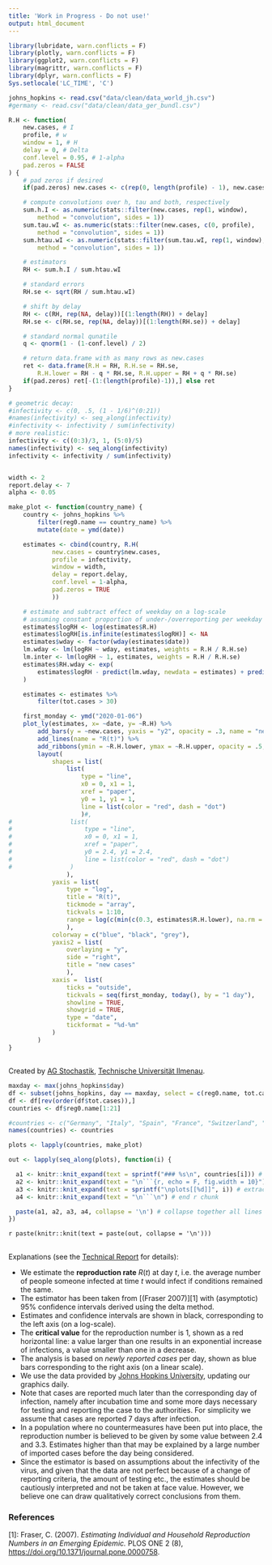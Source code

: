 ```yaml
---
title: 'Work in Progress - Do not use!'
output: html_document
---
```


```r
library(lubridate, warn.conflicts = F)
library(plotly, warn.conflicts = F)
library(ggplot2, warn.conflicts = F)
library(magrittr, warn.conflicts = F)
library(dplyr, warn.conflicts = F)
Sys.setlocale('LC_TIME', 'C')
```

```r
johns_hopkins <- read.csv("data/clean/data_world_jh.csv")
#germany <- read.csv("data/clean/data_ger_bundl.csv")
```

```r

R.H <- function(
    new.cases, # I
    profile, # w
    window = 1, # H
    delay = 0, # Delta
    conf.level = 0.95, # 1-alpha
    pad.zeros = FALSE
) {
    # pad zeros if desired
    if(pad.zeros) new.cases <- c(rep(0, length(profile) - 1), new.cases)

    # compute convolutions over h, tau and both, respectively
    sum.h.I <- as.numeric(stats::filter(new.cases, rep(1, window),
        method = "convolution", sides = 1))
    sum.tau.wI <- as.numeric(stats::filter(new.cases, c(0, profile),
        method = "convolution", sides = 1))
    sum.htau.wI <- as.numeric(stats::filter(sum.tau.wI, rep(1, window),
        method = "convolution", sides = 1))

    # estimators
    RH <- sum.h.I / sum.htau.wI

    # standard errors
    RH.se <- sqrt(RH / sum.htau.wI)

    # shift by delay
    RH <- c(RH, rep(NA, delay))[(1:length(RH)) + delay]
    RH.se <- c(RH.se, rep(NA, delay))[(1:length(RH.se)) + delay]

    # standard normal qunatile
    q <- qnorm(1 - (1-conf.level) / 2)

    # return data.frame with as many rows as new.cases
    ret <- data.frame(R.H = RH, R.H.se = RH.se,
        R.H.lower = RH - q * RH.se, R.H.upper = RH + q * RH.se)
    if(pad.zeros) ret[-(1:(length(profile)-1)),] else ret
}

# geometric decay:
#infectivity <- c(0, .5, (1 - 1/6)^(0:21))
#names(infectivity) <- seq_along(infectivity)
#infectivity <- infectivity / sum(infectivity)
# more realistic:
infectivity <- c((0:3)/3, 1, (5:0)/5)
names(infectivity) <- seq_along(infectivity)
infectivity <- infectivity / sum(infectivity)


width <- 2
report.delay <- 7
alpha <- 0.05

make_plot <- function(country_name) {
    country <- johns_hopkins %>%
        filter(reg0.name == country_name) %>%
        mutate(date = ymd(date))

    estimates <- cbind(country, R.H(
            new.cases = country$new.cases,
            profile = infectivity,
            window = width,
            delay = report.delay,
            conf.level = 1-alpha,
            pad.zeros = TRUE
            ))

    # estimate and subtract effect of weekday on a log-scale
    # assuming constant proportion of under-/overreporting per weekday
    estimates$logRH <- log(estimates$R.H)
    estimates$logRH[is.infinite(estimates$logRH)] <- NA
    estimates$wday <- factor(wday(estimates$date))
    lm.wday <- lm(logRH ~ wday, estimates, weights = R.H / R.H.se)
    lm.inter <- lm(logRH ~ 1, estimates, weights = R.H / R.H.se)
    estimates$RH.wday <- exp(
        estimates$logRH - predict(lm.wday, newdata = estimates) + predict(lm.inter, newdata = estimates)
    )

    estimates <- estimates %>%
        filter(tot.cases > 30)

    first_monday <- ymd("2020-01-06")
    plot_ly(estimates, x= ~date, y= ~R.H) %>%
        add_bars(y = ~new.cases, yaxis = "y2", opacity = .3, name = "new cases") %>%
        add_lines(name = "R(t)") %>%
        add_ribbons(ymin = ~R.H.lower, ymax = ~R.H.upper, opacity = .5, name = "confidence sets") %>%
        layout(
            shapes = list(
                list(
                    type = "line",
                    x0 = 0, x1 = 1,
                    xref = "paper",
                    y0 = 1, y1 = 1,
                    line = list(color = "red", dash = "dot")
                    )#,
#                list(
#                    type = "line",
#                    x0 = 0, x1 = 1,
#                    xref = "paper",
#                    y0 = 2.4, y1 = 2.4,
#                    line = list(color = "red", dash = "dot")
#                )
                ),
            yaxis = list(
                type = "log",
                title = "R(t)",
                tickmode = "array",
                tickvals = 1:10,
                range = log(c(min(c(0.3, estimates$R.H.lower), na.rm = TRUE), 10), base = 10)
                ),
            colorway = c("blue", "black", "grey"),
            yaxis2 = list(
                overlaying = "y",
                side = "right",
                title = "new cases"
                ),
            xaxis =  list(
                ticks = "outside",
                tickvals = seq(first_monday, today(), by = "1 day"),
                showline = TRUE,
                showgrid = TRUE,
                type = "date",
                tickformat = "%d-%m"
            )
        )
}

```

## {.tabset .tabset-fade}

Created by [AG Stochastik](https://www.tu-ilmenau.de/stochastik/), [Technische Universität Ilmenau](https://www.tu-ilmenau.de/).

<!--
See https://github.com/rstudio/flexdashboard/issues/80#issuecomment-247139450
on generating tabs in rmarkdown automatically
-->
```r

maxday <- max(johns_hopkins$day)
df <- subset(johns_hopkins, day == maxday, select = c(reg0.name, tot.cases))
df <- df[rev(order(df$tot.cases)),]
countries <- df$reg0.name[1:21]

#countries <- c("Germany", "Italy", "Spain", "France", "Switzerland", "Netherlands", "Austria", "United Kingdom", "Korea, South", "US")
names(countries) <- countries

plots <- lapply(countries, make_plot)

out <- lapply(seq_along(plots), function(i) {

  a1 <- knitr::knit_expand(text = sprintf("### %s\n", countries[i])) # tab header, auto extracts names of `hcs`
  a2 <- knitr::knit_expand(text = "\n```{r, echo = F, fig.width = 10}") # start r chunk
  a3 <- knitr::knit_expand(text = sprintf("\nplots[[%d]]", i)) # extract graphs by "writing" out `hcs[[1]]`, `hcs[[2]]` etc. to be rendered later
  a4 <- knitr::knit_expand(text = "\n```\n") # end r chunk

  paste(a1, a2, a3, a4, collapse = '\n') # collapse together all lines with newline separator
})

```

`r paste(knitr::knit(text = paste(out, collapse = '\n')))`

##

Explanations (see the [Technical Report]() for details):

- We estimate the **reproduction rate** $R(t)$ at day $t$, i.e. the average number of people someone infected at time $t$ would infect if conditions remained the same.
- The estimator has been taken from [(Fraser 2007)][1] with (asymptotic) 95% confidence intervals derived using the delta method.
- Estimates and confidence intervals are shown in black, corresponding to the left axis (on a log-scale).
- The **critical value** for the reproduction number is $1$, shown as a red horizontal line: a value larger than one results in an exponential increase of infections, a value smaller than one in a decrease.
- The analysis is based on *newly reported cases* per day, shown as blue bars corresponding to the right axis (on a linear scale).
- We use the data provided by [Johns Hopkins University](https://github.com/CSSEGISandData/COVID-19), updating our graphics daily.
- Note that cases are reported much later than the corresponding day of infection, namely after incubation time and some more days necessary for testing and reporting the case to the authorities. For simplicity we assume that cases are reported 7 days after infection.
- In a population where no countermeasures have been put into place, the reproduction number is believed to be given by some value between 2.4 and 3.3. Estimates higher than that may be explained by a large number of imported cases before the day being considered.
- Since the estimator is based on assumptions about the infectivity of the virus, and given that the data are not perfect because of a change of reporting criteria, the amount of testing etc., the estimates should be cautiously interpreted and not be taken at face value. However, we believe one can draw qualitatively correct conclusions from them.

### References ###

[1]: Fraser, C. (2007). *Estimating Individual and Household Reproduction
Numbers in an Emerging Epidemic.* PLOS ONE 2 (8), [https://doi.org/10.1371/journal.pone.0000758](https://doi.org/10.1371/journal.pone.0000758).
